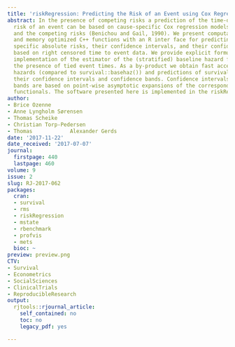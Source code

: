 ```yaml
---
title: 'riskRegression: Predicting the Risk of an Event using Cox Regression Models'
abstract: In the presence of competing risks a prediction of the time-dynamic absolute
  risk of an event can be based on cause-specific Cox regression models for the event
  and the competing risks (Benichou and Gail, 1990). We present computationally fast
  and memory optimized C++ functions with an R inter face for predicting the covariate
  specific absolute risks, their confidence intervals, and their confidence bands
  based on right censored time to event data. We provide explicit formulas for our
  implementation of the estimator of the (stratified) baseline hazard function in
  the presence of tied event times. As a by-product we obtain fast access to the baseline
  hazards (compared to survival::basehaz()) and predictions of survival probabilities,
  their confidence intervals and confidence bands. Confidence intervals and confidence
  bands are based on point-wise asymptotic expansions of the corresponding statistical
  functionals. The software presented here is implemented in the riskRegression package.
author:
- Brice Ozenne
- Anne Lyngholm Sørensen
- Thomas Scheike
- Christian Torp-Pedersen
- Thomas            Alexander Gerds
date: '2017-11-22'
date_received: '2017-07-07'
journal:
  firstpage: 440
  lastpage: 460
volume: 9
issue: 2
slug: RJ-2017-062
packages:
  cran:
  - survival
  - rms
  - riskRegression
  - mstate
  - rbenchmark
  - profvis
  - mets
  bioc: ~
preview: preview.png
CTV:
- Survival
- Econometrics
- SocialSciences
- ClinicalTrials
- ReproducibleResearch
output:
  rjtools::rjournal_article:
    self_contained: no
    toc: no
    legacy_pdf: yes

---
```

